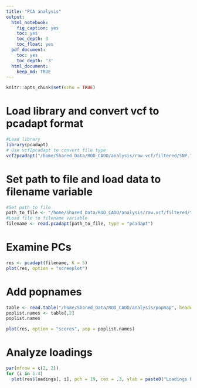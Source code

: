 ```yaml
---
title: "PCA analysis"
output:
  html_notebook:
    fig_caption: yes
    toc: yes
    toc_depth: 3
    toc_float: yes
  pdf_document:
    toc: yes
    toc_depth: '3'
  html_document:
    keep_md: TRUE
---
```


```r
knitr::opts_chunk$set(echo = TRUE)
```

# Load library and convert vcf to pcadapt format
```r
#Load library
library(pcadapt)
# Use vcf2pcadapt to convert file type
vcf2pcadapt("/home/Shared_Data/ROD_CADO/analysis/raw.vcf/filtered/SNP.TRSdp10g1.FIL.sub1.vcf", output = "/home/Shared_Data/ROD_CADO/analysis/raw.vcf/filtered/tmp.pcadapt", allele.sep = c("/", "|"))
```

# Set path to file and load data to filename variable

```r
#Set path to file
path_to_file <- "/home/Shared_Data/ROD_CADO/analysis/raw.vcf/filtered/tmp.pcadapt"
#Load file to filename variable
filename <- read.pcadapt(path_to_file, type = "pcadapt")
```

# Examine PCs
```r
res <- pcadapt(filename, K = 5)
plot(res, option = "screeplot")
```

# Add popnames
```r
table <- read.table("/home/Shared_Data/ROD_CADO/analysis/popmap", header = FALSE)
poplist.names <- table[,2]
poplist.names

plot(res, option = "scores", pop = poplist.names)
```

# Analyze loadings
```r
par(mfrow = c(2, 2))
for (i in 1:4)
  plot(res$loadings[, i], pch = 19, cex = .3, ylab = paste0("Loadings PC", i))
```

